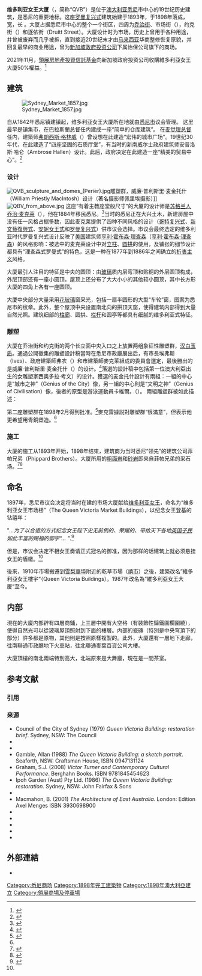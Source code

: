 {{noteTA
|G1=Country
|1=zh-cn:乔治; zh-tw:喬治; zh-hk:佐治;
|2=zh-cn:悉尼;zh-hant:雪梨;zh-hk:雪梨;zh-tw:雪梨;
}}
{{Infobox building
| name                = 維多利亞女王大廈
| native_name         = Queen Victoria Building
| image               = Southern end of the Queen Victoria Building, Sydney, July 2005.jpg
| image_alt           = 
| image_size          = 
| caption             = 大厦南立面
| former_names        = 
| alternate_names     =
| map_type            = 
| map_alt             = 
| map_caption         = 
| building_type       = [[商場|商場]]
| architectural_style = [[羅馬式建築|羅馬復興式]]
| structural_system   = 
| cost                = 
| location            = [[新南威爾士州|新南威爾士州]][[悉尼|悉尼]]
| client              = 
| owner               = [[領展房地產投資信託基金|領展房地產投資信託基金]]<br/>Vicinity
| current_tenants     = 多家
| landlord            = 
| location_country    = [[澳洲|澳洲]]
| start_date          = 1893年
| completion_date     = 1898年
| inauguration_date   = 
| demolition_date     = 
| height              = 
| diameter            = 
| other_dimensions    = 
| floor_count         = 
| floor_area          = 
| architect           = [[乔治·麦克莱|乔治·麦克莱]]（{{tsl|en|George McRae|George McRae}}）
| structural_engineer = 乔治·麦锡（George Massey）
| services_engineer   = 
| civil_engineer      = 
| other_designers     = 
| quantity_surveyor   = 
| main_contractor     = 
| awards              =
| parking             =
| url                 = {{URL|www.qvb.com.au}}
| references          = 
}}

'''维多利亚女王大厦'''（{{lang-en|'''Q'''ueen '''V'''ictoria '''B'''uilding}}，简称“QVB”）是位于[[澳大利亚|澳大利亚]][[悉尼|悉尼]]市中心的19世纪历史建筑，是悉尼的重要地标。这座[[罗曼式建筑|罗曼复兴式]]建筑始建于1893年，于1898年落成，宽{{convert|30|m|ft|abbr=on}}，长 {{convert|190|m|ft|abbr=on}}。大厦占据悉尼市中心的整个一个街区，四周为[[乔治街|乔治街]]、市场街（{{tsl|en|Market Street, Sydney|Market Street}}），约克街（{{tsl|en|York Street, Sydney|York Street}}）和逐依街（Druitt Street）。大厦设计时为市场，历史上曾用于各种用途，并曾被废弃而几乎被拆，直到接近20世纪末才由[[马来西亚|马来西亚]]华商整修恢复原貌，并回复最早的商业用途，曾为[[新加坡政府投资公司|新加坡政府投资公司]]下属怡保公司旗下的商场。

2021年11月，[[領展房地產投資信託基金|領展房地產投資信託基金]]向新加坡政府投资公司收購維多利亞女王大廈50%權益。<ref>{{Cite news|url=https://www.acd.com.au/australian-news/chenaozhouzhongxinkaifangqiangduoshangji-gangzimaiqvbdengsanzhemingshangchang/|title=趁澳洲重新開放搶奪商機 港資買QVB等三著名商場|date=2021-11-08|publisher=澳洲新報|accessdate=2021-11-08|archive-date=2021-11-09|archive-url=https://web.archive.org/web/20211109022249/https://acd.com.au/australian-news/chenaozhouzhongxinkaifangqiangduoshangji-gangzimaiqvbdengsanzhemingshangchang/|dead-url=no}}</ref>

== 建筑 ==

[[File:Sydney_Market_1857.jpg|thumb]]

自从1842年悉尼镇建镇起，维多利亚女王大厦所在地就由[[悉尼市|悉尼市]]议会管理。{{sfn|Shaw|1987|p=40}} 这里最早是镇集市，在巴拉斯蘭总督任内建成一座“简单的仓库建筑”。{{sfn|Shaw|1987|p=40}} 在[[拉克倫·麥覺理|麦觉理总督]]任内，建築师[[弗朗西斯·格林威|弗朗西斯·格林威]]（{{tsl|en|Francis Greenway|Francis Greenway}}）曾设想在此建造“宏伟的城市广场”。19世纪30年代，在此建造了“四座坚固的石质厅堂”，有当时的新南威尔士政府建筑师安普洛斯·哈仑（Ambrose Hallen）设计。{{sfn|Shaw|1987|p=40}}此后，政府决定在此建造一座“精美的贸易中心”。<ref name="NSW Government Environment">{{cite web |title=Advance Australia Arms Queen Victoria Building, 1898 |url=http://www.environment.nsw.gov.au/Heritage/research/heraldry/qvb.htm |publisher=[[Government_of_New_South_Wales|Government of New South Wales]] |work=Environment & Heritage |date=1 September 2012 |accessdate=23 September 2012 |archive-date=2014-06-23 |archive-url=https://web.archive.org/web/20140623113829/http://www3.environment.nsw.gov.au/Heritage/research/heraldry/qvb.htm |dead-url=no }}</ref>{{sfn|Ellmoos|2008}}{{sfn|Shaw|1987|p=40,54}}

===设计===
[[File:QVB_sculpture_and_domes_(Perier).jpg|thumb]]雕塑群，威廉·普利斯里·麦金托什（William Priestly MacIntosh）设计（著名摄影师佩里埃摄影）]]
[[File:QBV_from_above.jpg|thumb]]
这座“有着主教座堂般尺寸”{{sfn|Kapur|Majumder| 2007|p=16}}的大厦的设计师是[[苏格兰人|苏格兰人]][[乔治·麦克莱|乔治·麦克莱]]（{{tsl|en|George McRae|George McRae}}），他在1884年移民悉尼。<ref name = SydArch>{{cite web|title=George McRae|url=http://www.sydneyarchitecture.com/ARCH/ARCH-McRae.htm|publisher=Sydney Architecture|accessdate=28 February 2014|archive-date=2013-12-24|archive-url=https://web.archive.org/web/20131224113208/http://www.sydneyarchitecture.com/ARCH/ARCH-McRae.htm|dead-url=no}}</ref>当时的悉尼正在大兴土木，新建房屋中没有任一风格占据多数，因此麦克莱提供了四种不同风格的设计（[[哥特复兴式建筑|哥特复兴式]]、[[新文藝復興建築|新文藝復興式]]、[[安妮女王式建筑|安妮女王式]]和[[罗曼复兴式建筑|罗曼复兴式]]）供市议会选择。{{sfn|Shaw|1987|p=50}}市议会最终选定的维多利亚时代罗曼复兴式设计反映了[[美国|美国]]建筑师[[亨利·霍布森·理查森|亨利·霍布森·理查森]]（[[亨利·霍布森·理查森|亨利·霍布森·理查森]]）的风格影响：被选中的麦克莱设计中对[[立柱|立柱]]、[[圆拱|圆拱]]的使用，及铺张的细节设计都具有“理查森式罗曼式”的特色，这是一种在1877年到1886年之间确立的[[折衷主义|折衷主义]]风格。{{sfn|O'Gorman|1991|p=30}}

大厦最引人注目的特征是中央的圆顶：由[[玻璃|玻璃]]质内层穹顶和贴铜的外层圆顶构成，外层顶部还有一座小圆顶。屋顶上还分布了大大小小的其他较小圆顶，其中长方形大厦的四角上各有一座圆顶。

大厦中央部分大量采用[[花玻璃|花玻璃]]窗采光，包括一扇半圆形的大型“车轮”窗，图案为悉尼市的纹章。此外，整个屋顶中央设置南北向的拱顶天窗，使得建筑内部得到大量自然光照。建筑细部的[[柱廊|柱廊]]、圆拱、[[栏杆|栏杆]]和圆亭等都具有细腻的维多利亚式特征。

===雕塑===
大厦在乔治街和约克街的两个长立面中央入口之上放置两组象征性雕塑群，[[汉白玉质|汉白玉质]]。通過公開徵集的雕塑設計稿當時在悉尼市政廳展出后，有市長埃弗斯（Ives）、政府建築師弗农（{{tsl|en|Walter Liberty Vernon|W.L. Vernon}}）和市建築師麥克萊組成的委員會選定，最後勝出的是威廉·普利斯里·麦金托什（{{tsl|en|William Priestly MacIntosh|William Priestly MacIntosh}}）的设计。<ref name =Statuary>{{cite news |url=http://nla.gov.au/nla.news-article71293447 |title=Statuary for Sydney Markets |newspaper=[[Australian_Town_and_Country_Journal|Australian Town and Country Journal (Sydney, NSW: 1870 - 1907)]] |location=Sydney, NSW |date=15 May 1897 |accessdate=23 April 2014 |page=30 }}</ref>落選的設計稿中包括第一位澳大利亞出生的女雕塑家西奥多拉·考文{{tsl|en|Theodora Cowan|Theodora Cowan}}）的设计。{{sfn|Sturgeon|1978|p=48}}獲選的麦金托什設計有兩組：一組的中心是“城市之神”（Genius of the City）像，另一組的中心則是“文明之神”（Genius of Civilisation）像，後者的原型是游泳運動員卡維爾。（{{tsl|en|Cavill family|Percy Cavill}}）。{{sfn|Earnshaw|2004|pp=47}} 兩組雕塑群被如此描述：

{{Quote| '''喬治街立面雕塑群'''

“在中央的基座上，站立一個女性人物，輕披飄揚的長裙，代表”城市的守護之神“，兩手各持智慧與正義的象徵物。她頭戴城市之冠與[[紅火球帝王花|紅火球帝王花]]冠，腳下則是飾有市徽的盾牌。女神右方坐著半裸、肌肉豐富的男性人物，代表勞動和實業，四周環繞相應的象徵物：麥穗、公羊、水果和蜂巢。女神左方是相應的男性任務，象徵商業和交流，其左方是揚帆海船，手中握著錢袋和帳簿。兩尊男性都頭戴象徵和平的橄欖枝。”<ref name =Statuary/>}} 

{{Quote|'''約克街立面雕塑群'''
“中央人物是一個具有活力的青年，象徵文明，高舉火炬引領分別代表科學和工藝美術的兩個美麗半裸年輕女性。科學手握羅盤，並在參考其左手所持卷軸上的知識，表情好像正在深思。而其代表工藝美術的姊妹則神情愉悅、熱情”{{sfn|Scarlett|1980|pp=400}}}}

第二座雕塑群在1898年2月得到批准。<ref>{{cite news |url=http://nla.gov.au/nla.news-article14174437 |title=City Council |newspaper=[[Sydney_Morning_Herald|The Sydney Morning Herald (NSW: 1842 - 1954)]] |location=NSW |date=11 February 1898 |accessdate=21 May 2014 |page=2 }}</ref>麥克雷據説對雕塑群“很滿意”，但表示他更希望用青銅塑造。<ref name =Statuary/>

=== 施工 ===

大厦的施工从1893年开始，1898年结束，建筑商为当时悉尼“领先”的建筑公司菲帕兄弟（Phippard Brothers）。大厦所用的[[粗面岩|粗面岩]]和[[砂岩|砂岩]]即来自菲帕兄弟的采石场。<ref>{{cite news |url=http://nla.gov.au/nla.news-article71224460 |title=Important building operations in Sydney|newspaper=[[Australian_Town_and_Country_Journal|Australian Town and Country Journal (NSW: 1870 - 1907)]] |location=NSW |date=12 January 1895 |accessdate=28 February 2014 |page=25 }}</ref><ref name=SMH150698>{{cite news |url=http://nla.gov.au/nla.news-article14161883 |title=Queen Victoria Market Buildings |newspaper=[[Sydney_Morning_Herald|The Sydney Morning Herald (NSW: 1842 - 1954)]] |location=NSW |date=15 June 1898 |accessdate=27 February 2014 |page=5 }}</ref>

==命名==
1897年，悉尼市议会决定将当时在建的市场大厦献给[[维多利亚女王|维多利亚女王]]，命名为“维多利亚女王市场楼”（The Queen Victoria Market Buildings），以纪念女王登基的钻禧年：

"''...为了以合适的方式纪念女王陛下史无前例的、荣耀的、带给天下各地[[英国子民|英国子民]]如此丰富的赐福的御宇“... "''.<ref name =SMH100697>{{cite news |url=http://nla.gov.au/nla.news-article14124227 |title=Action by the City Council |newspaper=[[Sydney_Morning_Herald|The Sydney Morning Herald (NSW: 1842 - 1954)]] |location=NSW |date=10 June 1897 |accessdate=27 February 2014 |page=5 }}</ref> 

但是，市议会决定不相女王奏请正式冠名的御准，因为那样的话建筑上就必须悬挂女王的盾徽。<ref name =SMH100697/>

後來，1910年市場搬遷到[[雪梨華埠|雪梨華埠]]附近的乾草市場（[[禧市_(新南威尔士)|禧市]]）之後，建築改名”維多利亞女王樓宇“（Queen Victoria Buildings）。1987年改名為”維多利亞女王大廈“至今。

==内部==

{{Doubleimage|left|Queen Victoria Building Stain-Glass Dome from Below.jpg|100|Interior of the Queen Victoria Building, Sydney.jpg|113|大廈内景、“大澳大利亞鐘”}}
{{Doubleimage|left|YoungQVatQVB.JPG|100|QVBclock137lg.jpg|110|維多利亞女王著加冕禮服像、皇家鐘}}

現在的大廈内部辟有四層商鋪，上三層中開有大空格（有裝飾性鑄鐵圍欄圍繞），使得自然光可以從玻璃屋頂照射到下面的樓層。内部的瓷磚（特別是中央穹頂下的部分）許多都是原物，其他則是按照原樣複製的。此外，大廈還有一層地下走廊，往南聯通市政廳地下火車站，往北聯通麥葉百貨公司大樓。

大廈頂樓的南北兩端特別高大，北端原來是大舞廳，現在是一間茶室。

== 参考文献 ==
=== 引用 ===
{{Reflist|30em}}

=== 来源 ===
{{refbegin|60em}}
* Council of the City of Sydney (1979) ''Queen Victoria Building: restoration brief''. Sydney, NSW: The Council
* {{cite web | url = http://www.dictionaryofsydney.org/entry/queen_victoria_building | title = Queen Victoria Building | last = Ellmoos | first = Leila | year = 2008 | work = Dictionary of Sydney | publisher = Dictionary of Sydney Trust | ref = harv | accessdate = 2014-06-20 | archive-date = 2014-07-29 | archive-url = https://web.archive.org/web/20140729112404/http://dictionaryofsydney.org/entry/queen_victoria_building | dead-url = no }}
* {{cite book |last = Earnshaw |first = Beverley |title = An Australian Sculptor: William Priestly Macintosh |year = 2004 |publisher = Kogarah Historical Society |location = Kogarah, N.S.W. |isbn = 095939253X |page = 47 |ref = harv }}
* Gamble, Allan (1988)	''The Queen Victoria Building: a sketch portrait''. Seaforth, NSW: Craftsman House, ISBN 0947131124
* Graham, S.J. (2008) ''Victor Turner and Contemporary Cultural Performance''. Berghahn Books. ISBN 9781845454623
* Ipoh Garden (Aust) Pty Ltd. (1986) ''The Queen Victoria Building: restoration''. Sydney, NSW: John Fairfax & Sons
* {{cite book | last1 = Kapur | first1 = R.| last2 = Majumder| first2 = A.| title = Bazaars Down Under |publisher = Popular Prakashan Pvt.Ltd| location = Mumbai| year = 2007 | isbn = 81-7991-259-0  |ref=harv }}
* Macmahon, B. (2001) ''The Architecture of East Australia''. London: Edition Axel Menges ISBN 3930698900
* {{cite book | last = O'Gorman | first = J.F.| title = Three American Architects: Richardson, Sullivan, and Wright, 1865–1915 | url = https://archive.org/details/threeamericanarc00jame | publisher = University of Chicago Press | location = Chicago | year = 1991 | isbn =  0-226-62072-7 |ref = harv }}
* {{cite book | last1 = Shaw | first = John| title = The Queen Victoria Building 1898-1986 | publisher = Wellington Lane Press | location = Sydney, NSW, Australia | year = 1987 | isbn = 0-646-35181-8 |ref = harv }}
* {{cite book |last = Scarlett |first=Ken |title= Australian sculptors, 1830-1977 |url = https://archive.org/details/australiansculpt0000scar |date=1980 | publisher=Thomas Nelson (Australia) |location=West Melbourne, Victoria |isbn=0170052923 |page = [https://archive.org/details/australiansculpt0000scar/page/400 400] | ref=harv}}
* {{cite book | last1 = Stirling | first = Suzanne| last2 = Ivory| first2 = Helen| title = QVB - An Improbable Story| publisher = Ipoh Ltd | location = Sydney, NSW, Australia | year = 1998 | isbn = 0-908022-06-9 |ref=harv }}
* {{cite book |last=Sturgeon|first=Graeme |title=The Development of Australian Sculpture 1788-1975 |year = 1978 |publisher=Thames and Hudson |location=London |ref=harv }}
{{refend}}

== 外部連結==
{{commons|Category:Queen_Victoria_Building|Queen Victoria Building}}
*{{Official website|http://www.qvb.com.au}}

{{coord|display=title|-33.871758|151.206666|type:landmark_region:AU}}

{{悉尼地標}}
[[Category:悉尼商场|Category:悉尼商场]]
[[Category:1898年完工建築物|Category:1898年完工建築物]]
[[Category:1898年澳大利亞建立|Category:1898年澳大利亞建立]]
[[Category:領展商場及停車場|Category:領展商場及停車場]]